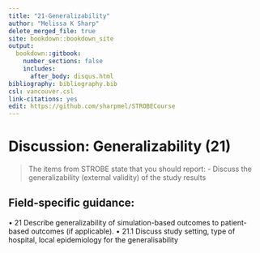---
title: "21-Generalizability"
author: "Melissa K Sharp"
delete_merged_file: true
site: bookdown::bookdown_site
output:
  bookdown::gitbook:
    number_sections: false 
    includes: 
      after_body: disqus.html
bibliography: bibliography.bib
csl: vancouver.csl
link-citations: yes
edit: https://github.com/sharpmel/STROBECourse
---

# Discussion: Generalizability (21)
> The items from STROBE state that you should report: 
-	Discuss the generalizability (external validity) of the study results

<h2> Field-specific guidance:</h2>
•	21 Describe generalizability of simulation-based outcomes to patient-based outcomes (if applicable).
•	21.1 Discuss study setting, type of hospital, local epidemiology for the generalisability
